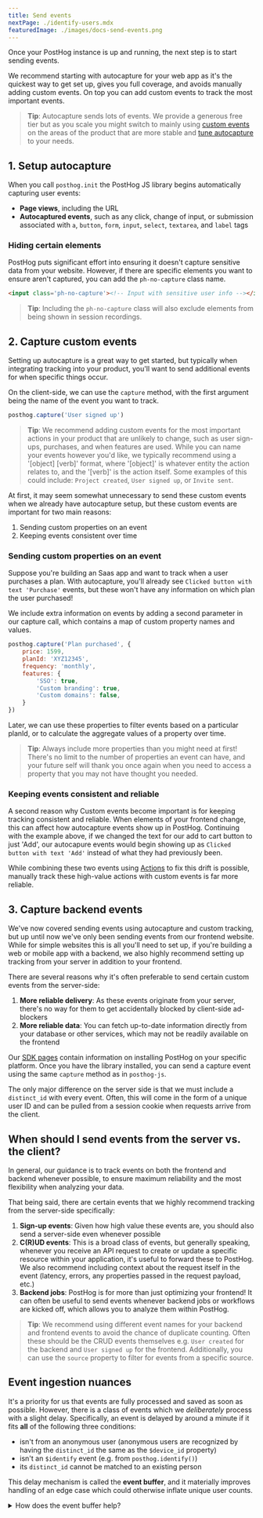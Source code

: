 ```yaml
---
title: Send events
nextPage: ./identify-users.mdx
featuredImage: ./images/docs-send-events.png
---
```



Once your PostHog instance is up and running, the next step is to start sending events.

We recommend starting with autocapture for your web app as it's the quickest way to get set up, gives you full coverage, and avoids manually adding custom events. On top you can add custom events to track the most important events.

> **Tip**: Autocapture sends lots of events. We provide a generous free tier but as you scale you might switch to mainly using [custom events](#3-capture-custom-events-client) on the areas of the product that are more stable and [tune autocapture](/docs/libraries/js#tuning-autocapture) to your needs.

## 1. Setup autocapture

When you call `posthog.init` the PostHog JS library begins automatically capturing user events:

- **Page views**, including the URL
- **Autocaptured events**, such as any click, change of input, or submission associated with `a`, `button`, `form`, `input`, `select`, `textarea`, and `label` tags

### Hiding certain elements

PostHog puts significant effort into ensuring it doesn't capture sensitive data from your website.
However, if there are specific elements you want to ensure aren't captured, you can add the `ph-no-capture` class name.

```html
<input class='ph-no-capture'><!-- Input with sensitive user info --></input>
```

> **Tip**: Including the `ph-no-capture` class will also exclude elements from being shown in session recordings.

## 2. Capture custom events

Setting up autocapture is a great way to get started, but typically when integrating tracking into your product, you'll want to send additional events for when specific things occur.

On the client-side, we can use the `capture` method, with the first argument being the name of the event you want to track.

<MultiLanguage selector="tabs">

```js
posthog.capture('User signed up')
```

</MultiLanguage>

> **Tip**: We recommend adding custom events for the most important actions in your product that are unlikely to change, such as user sign-ups, purchases, and when features are used.
> While you can name your events however you'd like, we typically recommend using a '[object] [verb]' format, where '[object]' is whatever entity the action relates to, and the '[verb]' is the action itself.
> Some examples of this could include: `Project created`, `User signed up`, or `Invite sent`.

At first, it may seem somewhat unnecessary to send these custom events when we already have autocapture setup, but these custom events are important for two main reasons:

1. Sending custom properties on an event
2. Keeping events consistent over time

### Sending custom properties on an event

Suppose you're building an Saas app and want to track when a user purchases a plan. With autocapture, you'll already see `Clicked button with text 'Purchase'` events, but these won't have any information on which plan the user purchased!

We include extra information on events by adding a second parameter in our capture call, which contains a map of custom property names and values.

<MultiLanguage selector="tabs">

```js
posthog.capture('Plan purchased', {
    price: 1599,
    planId: 'XYZ12345',
    frequency: 'monthly',
    features: {
        'SSO': true,
        'Custom branding': true,
        'Custom domains': false,
    }
})
```

</MultiLanguage>

Later, we can use these properties to filter events based on a particular planId, or to calculate the aggregate values of a property over time.

> **Tip**: Always include more properties than you might need at first!
> There's no limit to the number of properties an event can have, and your future self will thank you once again when you need to access a property that you may not have thought you needed.

### Keeping events consistent and reliable

A second reason why Custom events become important is for keeping tracking consistent and reliable.
When elements of your frontend change, this can affect how autocapture events show up in PostHog.
Continuing with the example above, if we changed the text for our add to cart button to just 'Add', our autocapure events would begin showing up as `Clicked button with text 'Add'` instead of what they had previously been.

While combining these two events using [Actions](/manual/actions) to fix this drift is possible, manually track these high-value actions with custom events is far more reliable.

## 3. Capture backend events

We've now covered sending events using autocapture and custom tracking, but up until now we've only been sending events from our frontend website.
While for simple websites this is all you'll need to set up, if you're building a web or mobile app with a backend, we also highly recommend setting up tracking from your server in addition to your frontend.

There are several reasons why it's often preferable to send certain custom events from the server-side:

1. **More reliable delivery**: As these events originate from your server, there's no way for them to get accidentally blocked by client-side ad-blockers
2. **More reliable data**: You can fetch up-to-date information directly from your database or other services, which may not be readily available on the frontend

Our [SDK pages](/docs/integrate?tab=sdks) contain information on installing PostHog on your specific platform. Once you have the library installed, you can send a capture event using the same `capture` method as in `posthog-js`.

<SendEventBackend />

The only major difference on the server side is that we must include a `distinct_id` with every event.
Often, this will come in the form of a unique user ID and can be pulled from a session cookie when requests arrive from the client.

## When should I send events from the server vs. the client?

In general, our guidance is to track events on both the frontend and backend whenever possible, to ensure maximum reliability and the most flexibility when analyzing your data.

That being said, there are certain events that we highly recommend tracking from the server-side specifically:

1. **Sign-up events**: Given how high value these events are, you should also send a server-side even whenever possible
2. **C(R)UD events**: This is a broad class of events, but generally speaking, whenever you receive an API request to create or update a specific resource within your application, it's useful to forward these to PostHog. We also recommend including context about the request itself in the event (latency, errors, any properties passed in the request payload, etc.)
3. **Backend jobs**: PostHog is for more than just optimizing your frontend! It can often be useful to send events whenever backend jobs or workflows are kicked off, which allows you to analyze them within PostHog.

> **Tip**: We recommend using different event names for your backend and frontend events to avoid the chance of duplicate counting. Often these should be the CRUD events themselves e.g. `User created` for the backend and `User signed up` for the frontend. Additionally, you can use the `source` property to filter for events from a specific source.

## Event ingestion nuances

It's a priority for us that events are fully processed and saved as soon as possible. However, there is a class of events which we _deliberately_ process with a slight delay. Specifically, an event is delayed by around a minute if it fits **all** of the following three conditions:

-   isn't from an anonymous user (anonymous users are recognized by having the `distinct_id` the same as the `$device_id` property)
-   isn't an `$identify` event (e.g. from `posthog.identify()`)
-   its `distinct_id` cannot be matched to an existing person

This delay mechanism is called the **event buffer**, and it materially improves handling of an edge case which could otherwise inflate unique user counts.

<details>

  <summary>How does the event buffer help?</summary>

Starting with version 1.38.0, PostHog stores the person associated with an event inline with the event record. This greatly improves query performance, but because events are immutable, it also means that persons can't be merged retroactively. See this scenario where that's problematic:

1. User visits signup page, in turn frontend captures anonymous `$pageview` for distinct ID `XYZ` (anonymous distinct ID = device ID).  
   This event gets person ID `A`.
2. User click signup button, initiating in a backend request, in turn frontend captures anonymous `$autocapture` (click) for distinct ID `XYZ`.  
   This event gets person ID `A`.
3. Signup request is processed in the backend, in turn backend captures identified signup for distinct ID `alice@example`.com.  
   OOPS! We haven't seen `alice@example.com` before, so this event gets person ID `B`.
4. Signup request finishes successfully, in turn frontend captures identified $identify aliasing distinct ID `XYZ` to `alice@example.com`.  
   This event gets person ID `A`.

Here, the event from step 3 got a new person ID `B`, impacting unique users counts. If it were delayed just a bit and processed after the event from step 4, all events would get the expected person ID `A`. This is exactly what the event buffer achieves.

</details>